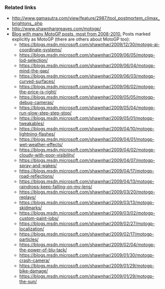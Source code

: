 {{game}}
=== Related links ===

* http://www.gamasutra.com/view/feature/2987/tool_postmortem_climax_brightons_.php
* http://www.shawnhargreaves.com/motogp/
* [https://blogs.msdn.microsoft.com/shawnhar/ Blog with many MotoGP posts, most from 2008-2010.] Posts marked explicitly as MotoGP (there are others about MotoGP too):
** https://blogs.msdn.microsoft.com/shawnhar/2009/12/30/motogp-ai-coordinate-systems/
** https://blogs.msdn.microsoft.com/shawnhar/2009/06/05/motogp-lod-selection/
** https://blogs.msdn.microsoft.com/shawnhar/2009/06/04/motogp-mind-the-gap/
** https://blogs.msdn.microsoft.com/shawnhar/2009/06/03/motogp-curved-surfaces/
** https://blogs.msdn.microsoft.com/shawnhar/2009/06/02/motogp-the-price-is-right/
** https://blogs.msdn.microsoft.com/shawnhar/2009/05/05/motogp-debug-cameras/
** https://blogs.msdn.microsoft.com/shawnhar/2009/05/04/motogp-run-slow-step-step-stop/
** https://blogs.msdn.microsoft.com/shawnhar/2009/05/01/motogp-tweakables/
** https://blogs.msdn.microsoft.com/shawnhar/2009/04/10/motogp-lightning-flashes/
** https://blogs.msdn.microsoft.com/shawnhar/2009/04/01/motogp-wet-weather-effects/
** https://blogs.msdn.microsoft.com/shawnhar/2009/04/02/motogp-cloudy-with-poor-visibility/
** https://blogs.msdn.microsoft.com/shawnhar/2009/04/07/motogp-spray-and-wakes/
** https://blogs.msdn.microsoft.com/shawnhar/2009/04/17/motogp-road-reflections/
** https://blogs.msdn.microsoft.com/shawnhar/2009/04/13/motogp-raindrops-keep-falling-on-my-lens/
** https://blogs.msdn.microsoft.com/shawnhar/2009/03/20/motogp-replays/
** https://blogs.msdn.microsoft.com/shawnhar/2009/03/13/motogp-skidmarks/
** https://blogs.msdn.microsoft.com/shawnhar/2009/03/02/motogp-custom-paint-jobs/
** https://blogs.msdn.microsoft.com/shawnhar/2009/02/27/motogp-localization/
** https://blogs.msdn.microsoft.com/shawnhar/2009/02/17/motogp-particles/
** https://blogs.msdn.microsoft.com/shawnhar/2009/02/04/motogp-the-power-of-blu-tack/
** https://blogs.msdn.microsoft.com/shawnhar/2009/01/30/motogp-crash-camera/
** https://blogs.msdn.microsoft.com/shawnhar/2009/01/29/motogp-bike-damage/
** https://blogs.msdn.microsoft.com/shawnhar/2009/01/29/motogp-the-sun/